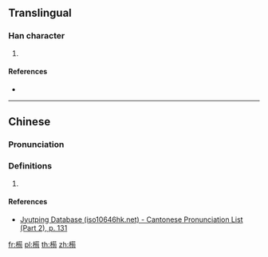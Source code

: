 ==Translingual==

===Han character===
{{Han char|rn=75|rad=木|as=10|sn=14|four=44927|canj=DTPA|ids=⿰木荀}}

# {{defn|Han|sort=木10}}

====References====
* {{Han ref|kx=0545.260|dkj=15309|hdz=21261.080|uh=69C6|ud=27078|bh=E262|bd=57954}}

----

==Chinese==
{{zh-forms}}

===Pronunciation===
{{zh-pron
|m=xún
|c=ceon1,seon1
|h=pfs=
|md=
|mn=
|w=
|mc=y
|oc=y
|cat=
}}

===Definitions===
{{zh-hanzi}}

# {{rfdef|lang=zh}}

====References====
*[http://www.iso10646hk.net/jp/document/download.jsp Jyutping Database (iso10646hk.net) - Cantonese Pronunciation List (Part 2), p. 131]

[[fr:槆]]
[[pl:槆]]
[[th:槆]]
[[zh:槆]]